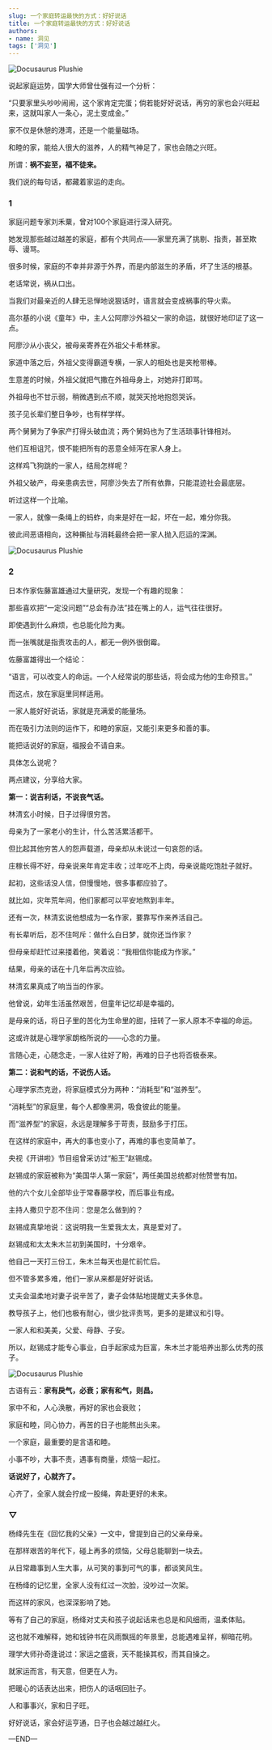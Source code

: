 ```yaml
---
slug: 一个家庭转运最快的方式：好好说话
title: 一个家庭转运最快的方式：好好说话
authors:
- name: 洞见
tags: ['洞见']
---
```




![Docusaurus Plushie](./1.jpeg)



说起家庭运势，国学大师曾仕强有过一个分析：

“只要家里头吵吵闹闹，这个家肯定完蛋；倘若能好好说话，再穷的家也会兴旺起来，这就叫家人一条心，泥土变成金。”

家不仅是休憩的港湾，还是一个能量磁场。

和睦的家，能给人很大的滋养，人的精气神足了，家也会随之兴旺。

所谓：**祸不妄至，福不徒来。**

我们说的每句话，都藏着家运的走向。



<div style={{textAlign: 'center', color: '#FF8C00'}}>  
  <h3>1</h3>
</div>


家庭问题专家刘禾粟，曾对100个家庭进行深入研究。

她发现那些越过越差的家庭，都有个共同点——家里充满了挑剔、指责，甚至欺辱、谩骂。

很多时候，家庭的不幸并非源于外界，而是内部滋生的矛盾，坏了生活的根基。

老话常说，祸从口出。

当我们对最亲近的人肆无忌惮地说狠话时，语言就会变成祸事的导火索。

高尔基的小说《童年》中，主人公阿廖沙外祖父一家的命运，就很好地印证了这一点。

阿廖沙从小丧父，被母亲寄养在外祖父卡希林家。

家道中落之后，外祖父变得霸道专横，一家人的相处也是夹枪带棒。

生意差的时候，外祖父就把气撒在外祖母身上，对她非打即骂。

外祖母也不甘示弱，稍微遇到点不顺，就哭天抢地抱怨哭诉。

孩子见长辈们整日争吵，也有样学样。

两个舅舅为了争家产打得头破血流；两个舅妈也为了生活琐事针锋相对。

他们互相诅咒，恨不能把所有的恶意全倾泻在家人身上。

这样鸡飞狗跳的一家人，结局怎样呢？

外祖父破产，母亲患病去世，阿廖沙失去了所有依靠，只能混迹社会最底层。

听过这样一个比喻。

一家人，就像一条绳上的蚂蚱，向来是好在一起，坏在一起，难分你我。

彼此间恶语相向，这种撕扯与消耗最终会把一家人抛入厄运的深渊。




![Docusaurus Plushie](./2.jpeg)


<div style={{textAlign: 'center', color: '#FF8C00'}}>  
  <h3>2</h3>
</div>

日本作家佐藤富雄通过大量研究，发现一个有趣的现象：

那些喜欢把“一定没问题”“总会有办法”挂在嘴上的人，运气往往很好。

即使遇到什么麻烦，也总能化险为夷。

而一张嘴就是指责攻击的人，都无一例外很倒霉。

佐藤富雄得出一个结论：

“语言，可以改变人的命运。一个人经常说的那些话，将会成为他的生命预言。”

而这点，放在家庭里同样适用。

一家人能好好说话，家就是充满爱的能量场。

而在吸引力法则的运作下，和睦的家庭，又能引来更多和善的事。

能把话说好的家庭，福报会不请自来。

具体怎么说呢？

两点建议，分享给大家。

**第一：说吉利话，不说丧气话。**

林清玄小时候，日子过得很穷苦。

母亲为了一家老小的生计，什么苦活累活都干。

但比起其他穷苦人的怨声载道，母亲却从未说过一句哀怨的话。

庄稼长得不好，母亲说来年肯定丰收；过年吃不上肉，母亲说能吃饱肚子就好。

起初，这些话没人信，但慢慢地，很多事都应验了。

就比如，灾年荒年间，他们家都可以平安地熬到丰年。

还有一次，林清玄说他想成为一名作家，要靠写作来养活自己。

有长辈听后，忍不住呵斥：做什么白日梦，就你还当作家？

但母亲却赶忙过来搂着他，笑着说：“我相信你能成为作家。”

结果，母亲的话在十几年后再次应验。

林清玄果真成了响当当的作家。

他曾说，幼年生活虽然艰苦，但童年记忆却是幸福的。

是母亲的话，将日子里的苦化为生命里的甜，扭转了一家人原本不幸福的命运。

这或许就是心理学家朗格所说的——心念的力量。

言随心走，心随念走，一家人往好了盼，再难的日子也将否极泰来。

**第二：说和气的话，不说伤人话。**

心理学家杰克逊，将家庭模式分为两种：“消耗型”和“滋养型”。

“消耗型”的家庭里，每个人都像黑洞，吸食彼此的能量。

而“滋养型”的家庭，永远是理解多于苛责，鼓励多于打压。

在这样的家庭中，再大的事也变小了，再难的事也变简单了。

央视《开讲啦》节目组曾采访过“船王”赵锡成。

赵锡成的家庭被称为“美国华人第一家庭”，两任美国总统都对他赞誉有加。

他的六个女儿全部毕业于常春藤学校，而后事业有成。

主持人撒贝宁忍不住问：您是怎么做到的？

赵锡成真挚地说：这说明我一生爱我太太，真是爱对了。

赵锡成和太太朱木兰初到美国时，十分艰辛。

他自己一天打三份工，朱木兰每天也是忙前忙后。

但不管多累多难，他们一家从来都是好好说话。

丈夫会温柔地对妻子说辛苦了，妻子会体贴地提醒丈夫多休息。

教导孩子上，他们也极有耐心，很少批评责骂，更多的是建议和引导。

一家人和和美美，父爱、母静、子安。

所以，赵锡成才能专心事业，白手起家成为巨富，朱木兰才能培养出那么优秀的孩子。




![Docusaurus Plushie](./3.jpeg)


古语有云：**家有戾气，必衰；家有和气，则昌。**

家中不和，人心涣散，再好的家也会衰败；

家庭和睦，同心协力，再苦的日子也能熬出头来。

一个家庭，最重要的是言语和睦。

小事不吵，大事不责，遇事有商量，烦恼一起扛。

**话说好了，心就齐了。**

心齐了，全家人就会拧成一股绳，奔赴更好的未来。



<div style={{textAlign: 'center', color: '#FF8C00'}}>  
  <h3>▽</h3>
</div>

杨绛先生在《回忆我的父亲》一文中，曾提到自己的父亲母亲。

在那样艰苦的年代下，碰上再多的烦恼，父母总能聊到一块去。

从日常趣事到人生大事，从可笑的事到可气的事，都谈笑风生。

在杨绛的记忆里，全家人没有红过一次脸，没吵过一次架。

而这样的家风，也深深影响了她。

等有了自己的家庭，杨绛对丈夫和孩子说起话来也总是和风细雨，温柔体贴。

这也就不难解释，她和钱钟书在风雨飘摇的年景里，总能遇难呈祥，柳暗花明。

理学大师孙奇逢说过：家运之盛衰，天不能操其权，而其自操之。

就家运而言，有天意，但更在人为。

把暖心的话表达出来，把伤人的话咽回肚子。

人和事事兴，家和日子旺。

好好说话，家会好运亨通，日子也会越过越红火。




—END—



